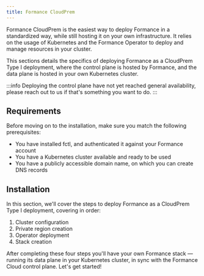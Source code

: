 ```yaml
---
title: Formance CloudPrem
---
```


Formance CloudPrem is the easiest way to deploy Formance in a standardized way, while still hosting it on your own infrastructure. It relies on the usage of Kubernetes and the Formance Operator to deploy and manage resources in your cluster.

This sections details the specifics of deploying Formance as a CloudPrem Type I deployment, where the control plane is hosted by Formance, and the data plane is hosted in your own Kubernetes cluster.

:::info
Deploying the control plane have not yet reached general availability, please reach out to us if that's something you want to do.
:::

## Requirements

Before moving on to the installation, make sure you match the following prerequisites:

* You have installed fctl, and authenticated it against your Formance account
* You have a Kubernetes cluster available and ready to be used
* You have a publicly accessible domain name, on which you can create DNS records

<!-- ## Architecture

Formance cloud containers (control plane)
Your private region (data plane)
Your stacks

-->

## Installation

In this section, we'll cover the steps to deploy Formance as a CloudPrem Type I deployment, covering in order:

1. Cluster configuration
2. Private region creation
3. Operator deployment
4. Stack creation

After completing these four steps you'll have your own Formance stack — running its data plane in your Kubernetes cluster, in sync with the Formance Cloud control plane. Let's get started!
